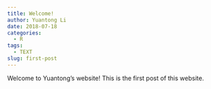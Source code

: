 ```yaml
---
title: Welcome!
author: Yuantong Li
date: 2018-07-18
categories:
  - R
tags:
  - TEXT
slug: first-post
---
```



Welcome to Yuantong's website! This is the first post of this website.
